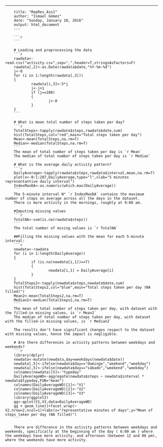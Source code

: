 ---
        title: "RepRes_Ass1"
        author: "Ismael Gómez"
        date: "Sunday, January 10, 2016"
        output: html_document
        ---
        
        ```r
        ```
        
        # Loading and preprocessing the data
        ```r
        rawdata<-read.csv("activity.csv",sep=",",header=T,stringsAsFactors=F)
        rawdata[,2]<-as.Date(rawdata$date,"%Y-%m-%d")
        j<-0
        for (i in 1:length(rawdata[,3]))
        {
                rawdata[i,3]<-5*j
                j<-j+1
                if (j==288)
                {
                        j<-0        
                }        
        }        
        ```
          
        # What is mean total number of steps taken per day?
        ```r
        TotalSteps<-tapply(rawdata$steps,rawdata$date,sum)
        hist(TotalSteps,col="red",main="Total steps taken per day")
        Mean<-mean(TotalSteps,na.rm=T)
        Median<-median(TotalSteps,na.rm=T)
        ```
        The mean of total number of steps taken per day is `r Mean`  
        The median of total number of steps taken per day is `r Median`
          
        # What is the average daily activity pattern?
        ```r
        DailyAverage<-tapply(rawdata$steps,rawdata$interval,mean,na.rm=T)
        plot(x<-0:1:287,DailyAverage,type="l",xlab="5 minutes representantive daily interval")
        IndexMaxDA<-as.numeric(which.max(DailyAverage))
        ```
        The 5-minute interval N° `r IndexMaxDA` contains the maximum number of steps on average across all the days in the dataset.  
        There is more activity in the mornings, roughly at 9:00 am.
          
        #Imputing missing values
        ```r
        TotalNA<-sum(is.na(rawdata$steps))
        ```
        The total number of mssing values is `r TotalNA`  
          
        ##Filling the missing values with the mean for each 5-minute interval:
        ```r
        newdata<-rawdata
        for (i in 1:length(DailyAverage))
        {
                if (is.na(newdata[i,1])==T)
                {
                        newdata[i,1] = DailyAverage[i] 
                }     
        }
        TotalSteps2<-tapply(newdata$steps,newdata$date,sum)
        hist(TotalSteps2,col="blue",main="Total steps taken per day (NA filled)")
        Mean2<-mean(TotalSteps2,na.rm=T)
        Median2<-median(TotalSteps2,na.rm=T)
        ```
        The mean of total number of steps taken per day, with dataset with the filled-in missing values, is `r Mean2`  
        The median of total number of steps taken per day, with dataset with the filled-in missing values, is `r Median2`  
          
        The results don't have significant changes respect to the dataset with missing values, hence the impact is negligible.  
          
        # Are there differences in activity patterns between weekdays and weekends?
        ```r
        library(dplyr)
        newdata<-mutate(newdata,day=weekdays(newdata$date))
        newdata[,5]<-ifelse(newdata$day=="domingo","weekend","weekday")
        newdata[,5]<-ifelse(newdata$day=="sábado","weekend","weekday")
        colnames(newdata)[5]<-"typeday"
        DailyAverageWD<-aggregate(newdata$steps ~ newdata$interval * newdata$typeday,FUN="mean")
        colnames(DailyAverageWD)[1]<-"V1"
        colnames(DailyAverageWD)[2]<-"V2"
        colnames(DailyAverageWD)[3]<-"V3"
        library(ggplot2)
        gg<-qplot(V1,V3,data=DailyAverageWD)
        gg + geom_line()+facet_wrap(~ V2,nrow=2,ncol=1)+labs(x="representative minutes of days",y="Mean of steps taken per day (NA filled)")
        ```
          
        There are difference in the activity patterns between weekdays and weekends, specifically at the beginning of the day ( 6:00 am ) where the weekdays have more activity, and afternoon (between 12 and 08 pm), where the weekends have more activity.
          
